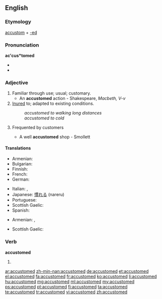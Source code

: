 ==English==

===Etymology===
[[accustom]] + [[-ed]]

===Pronunciation===
'''ac'cus*tomed'''
* {{IPA|/ə.ˈkəs.təm.əd/}}
* {{audio|En-ca-accustomed.ogg|Audio (CA)}}

===Adjective===
{{en-adj}}

# Familiar through use; usual; customary.
#* An '''accustomed''' action - Shakespeare, ''Macbeth, V-v''
# [[inure|Inured]] to; adapted to existing conditions.
#: ''accustomed to walking long distances''
#: ''accustomed to cold''
# {{obsolete}} Frequented by customers
#* A well '''accustomed''' shop - Smollett

====Translations====
{{trans-top|familiar}}
* Armenian: {{t-|hy|սովորական|tr=sovorakan}}
* Bulgarian: {{t+|bg|свикнал}}
* Finnish: {{t+|fi|tottunut}}
* French: {{t+|fr|accoutumé}}
* German: {{t+|de|gewohnt}}
{{trans-mid}}
* Italian: {{t-|it|abituato}}, {{t+|it|avvezzo}}
* Japanese: [[慣れる]] (nareru)
* Portuguese: {{t+|pt|acostumado|m}}
* Scottish Gaelic: {{t-|gd|cleachdte|xs=Scottish Gaelic}}
* Spanish: {{t-|es|acostumbrado}}
{{trans-bottom}}
{{trans-top|inured to; adapted to existing conditions}}
* Armenian: {{t-|hy|սովոր|tr=sovor}},  {{t-|hy|վարժված|tr=varžvaç}}
{{trans-mid}}
* Scottish Gaelic: {{t-|gd|cleachdte|xs=Scottish Gaelic}}
{{trans-bottom}}

===Verb===
'''accustomed'''

# {{past of|accustom}}

[[ar:accustomed]]
[[zh-min-nan:accustomed]]
[[de:accustomed]]
[[et:accustomed]]
[[el:accustomed]]
[[fa:accustomed]]
[[fr:accustomed]]
[[ko:accustomed]]
[[li:accustomed]]
[[hu:accustomed]]
[[mg:accustomed]]
[[ml:accustomed]]
[[my:accustomed]]
[[ps:accustomed]]
[[pt:accustomed]]
[[fi:accustomed]]
[[ta:accustomed]]
[[te:accustomed]]
[[tr:accustomed]]
[[vi:accustomed]]
[[zh:accustomed]]